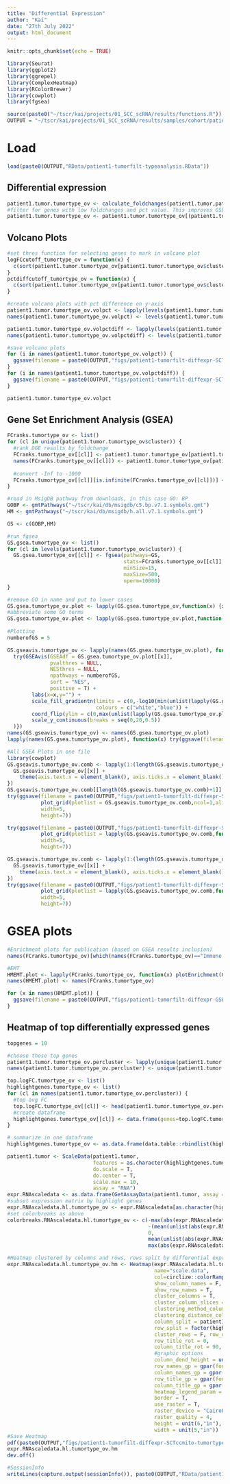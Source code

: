 ---
title: "Differential Expression"
author: "Kai"
date: "27th July 2022"
output: html_document
---

```{r setup, include=FALSE}
knitr::opts_chunk$set(echo = TRUE)
```

```{r}
library(Seurat)
library(ggplot2)
library(ggrepel)
library(ComplexHeatmap)
library(RColorBrewer)
library(cowplot)
library(fgsea)

source(paste0("~/tscr/kai/projects/01_SCC_scRNA/results/functions.R"))
OUTPUT = "~/tscr/kai/projects/01_SCC_scRNA/results/samples/cohort/patient1/"
```

# Load 

```{r}
load(paste0(OUTPUT,"RData/patient1-tumorfilt-typeanalysis.RData"))
```

## Differential expression

```{r}
patient1.tumor.tumortype_ov <- calculate_foldchanges(patient1.tumor,patient1.tumor$tumortype_ov)
#filter for genes with low foldchanges and pct value. This improves GSEA analysis because genes suffering from high dropout (i.e., lowly expressed and low signal) are not considered for ranking, while most up/downregulated genes are still preserved. These are also default values for "FindAllMarkers" function
patient1.tumor.tumortype_ov <- patient1.tumor.tumortype_ov[(patient1.tumor.tumortype_ov$pct.1 > 0.1 | patient1.tumor.tumortype_ov$pct.2 > 0.1) & abs(patient1.tumor.tumortype_ov$avg_log2FC)>0.25,]
```

## Volcano Plots 

```{r}
#set thres function for selecting genes to mark in volcano plot
logFCcutoff_tumortype_ov = function(x) {
  c(sort(patient1.tumor.tumortype_ov[patient1.tumor.tumortype_ov$cluster==x,]$avg_log2FC, decreasing = T)[11])
}
pctdiffcutoff_tumortype_ov = function(x) {
  c(sort(patient1.tumor.tumortype_ov[patient1.tumor.tumortype_ov$cluster==x,]$pct.1 - patient1.tumor.tumortype_ov[patient1.tumor.tumortype_ov$cluster==x,]$pct.2, decreasing = T)[21])
}

#create volcano plots with pct difference on y-axis
patient1.tumor.tumortype_ov.volpct <- lapply(levels(patient1.tumor.tumortype_ov$cluster), function(x) ggvolcano(patient1.tumor.tumortype_ov[patient1.tumor.tumortype_ov$cluster==x,],logFCcutoff_tumortype_ov(x),onlypos = T,pctdiff = F) + ggtitle(x))
names(patient1.tumor.tumortype_ov.volpct) <- levels(patient1.tumor.tumortype_ov$cluster)

patient1.tumor.tumortype_ov.volpctdiff <- lapply(levels(patient1.tumor.tumortype_ov$cluster), function(x) ggvolcano(patient1.tumor.tumortype_ov[patient1.tumor.tumortype_ov$cluster==x,],pctdiffcutoff_tumortype_ov(x),onlypos = T,pctdiff = T) + ggtitle(x))
names(patient1.tumor.tumortype_ov.volpctdiff) <- levels(patient1.tumor.tumortype_ov$cluster)

#save volcano plots
for (i in names(patient1.tumor.tumortype_ov.volpct)) {
  ggsave(filename = paste0(OUTPUT,"figs/patient1-tumorfilt-diffexpr-SCTccmito-tumortype_ov-volcanopct-",gsub("[/]","",sub(" ","",sub("[)]","",sub("[(]","",i)))),".svg"),patient1.tumor.tumortype_ov.volpct[[i]])
}
for (i in names(patient1.tumor.tumortype_ov.volpctdiff)) {
  ggsave(filename = paste0(OUTPUT,"figs/patient1-tumorfilt-diffexpr-SCTccmito-tumortype_ov-volcanopctdiff-",gsub("[/]","",sub(" ","",sub("[)]","",sub("[(]","",i)))),".svg"),patient1.tumor.tumortype_ov.volpctdiff[[i]])
}

patient1.tumor.tumortype_ov.volpct
```

## Gene Set Enrichment Analysis (GSEA)

```{r}
FCranks.tumortype_ov <- list()
for (cl in unique(patient1.tumor.tumortype_ov$cluster)) {
  #rank DGE results by foldchange
  FCranks.tumortype_ov[[cl]] <- patient1.tumor.tumortype_ov[patient1.tumor.tumortype_ov$cluster==cl,]$avg_log2FC
  names(FCranks.tumortype_ov[[cl]]) <- patient1.tumor.tumortype_ov[patient1.tumor.tumortype_ov$cluster==cl,]$gene
  
  #convert -Inf to -1000
  FCranks.tumortype_ov[[cl]][is.infinite(FCranks.tumortype_ov[[cl]])] <- -1000
}

#read in MsigDB pathway from downloads, in this case GO: BP
GOBP <- gmtPathways("~/tscr/kai/db/msigdb/c5.bp.v7.1.symbols.gmt")
HM <- gmtPathways("~/tscr/kai/db/msigdb/h.all.v7.1.symbols.gmt")

GS <- c(GOBP,HM)

#run fgsea
GS.gsea.tumortype_ov <- list()
for (cl in levels(patient1.tumor.tumortype_ov$cluster)) {
  GS.gsea.tumortype_ov[[cl]] <- fgsea(pathways=GS,
                                      stats=FCranks.tumortype_ov[[cl]],
                                      minSize=15,
                                      maxSize=500,
                                      nperm=10000)
}

#remove GO in name and put to lower cases
GS.gsea.tumortype_ov.plot <- lapply(GS.gsea.tumortype_ov,function(x) {x$pathway <- gsub("_"," ",tolower(sub("GO_","",x$pathway))); x})
#abbreviate some GO terms
GS.gsea.tumortype_ov.plot <- lapply(GS.gsea.tumortype_ov.plot,function(x) {x$pathway <- gsub("endoplasmic reticulum","ER",
                                                                                             gsub("nonsense mediated decay","NMD",x$pathway)); x})
#Plotting
numberofGS = 5

GS.gseavis.tumortype_ov <- lapply(names(GS.gsea.tumortype_ov.plot), function(x) {
  try(GSEAvis(GSEAdf = GS.gsea.tumortype_ov.plot[[x]],
              pvalthres = NULL,
              NESthres = NULL,
              npathways = numberofGS,
              sort = "NES",
              positive = T) +
        labs(x=x,y="") +
        scale_fill_gradientn(limits = c(0,-log10(min(unlist(lapply(GS.gsea.tumortype_ov.plot,function(x) {y <- x[x$NES>0,]; y[order(y$NES,decreasing = T),]$padj[1:numberofGS]}))))),
                             colours = c("white","blue")) +
        coord_flip(ylim = c(0,max(unlist(lapply(GS.gsea.tumortype_ov.plot,function(x) {y <- x[x$NES>0,]; y[order(y$NES,decreasing = T),]$NES[1:numberofGS]}))))) +
        scale_y_continuous(breaks = seq(0,20,0.5))
  )}) 
names(GS.gseavis.tumortype_ov) <- names(GS.gsea.tumortype_ov.plot)
lapply(names(GS.gsea.tumortype_ov.plot), function(x) try(ggsave(filename = paste0(OUTPUT,"figs/patient1-tumorfilt-diffexpr-SCTccmito-tumortype_ov-GS-top",numberofGS,"byNES-",gsub("[/]","",sub(" ","",sub("[)]","",sub("[(]","",x)))),".svg"),GS.gseavis.tumortype_ov[[x]],width=10, height=5)))

#All GSEA Plots in one file
library(cowplot)
GS.gseavis.tumortype_ov.comb <- lapply(1:(length(GS.gseavis.tumortype_ov)-1), function(x) {
  GS.gseavis.tumortype_ov[[x]] + 
    theme(axis.text.x = element_blank(), axis.ticks.x = element_blank(), axis.title.x = element_blank())
})
GS.gseavis.tumortype_ov.comb[[length(GS.gseavis.tumortype_ov.comb)+1]] <- GS.gseavis.tumortype_ov[[length(GS.gseavis.tumortype_ov)]]
try(ggsave(filename = paste0(OUTPUT,"figs/patient1-tumorfilt-diffexpr-SCTccmito-tumortype_ov-GS-top",numberofGS,"byNES-all.svg"),
           plot_grid(plotlist = GS.gseavis.tumortype_ov.comb,ncol=1,align = "v",labels=NULL),
           width=5, 
           height=7))

try(ggsave(filename = paste0(OUTPUT,"figs/patient1-tumorfilt-diffexpr-SCTccmito-tumortype_ov-GS-top",numberofGS,"byNES-all-noleg.svg"),
           plot_grid(plotlist = lapply(GS.gseavis.tumortype_ov.comb,function(x) x + theme(legend.position = "none")),ncol=1,align = "v",labels=NULL),
           width=5, 
           height=7))

GS.gseavis.tumortype_ov.comb <- lapply(1:(length(GS.gseavis.tumortype_ov)), function(x) {
  GS.gseavis.tumortype_ov[[x]] + 
    theme(axis.text.x = element_blank(), axis.ticks.x = element_blank(), axis.title.x = element_blank())
})
try(ggsave(filename = paste0(OUTPUT,"figs/patient1-tumorfilt-diffexpr-SCTccmito-tumortype_ov-GS-top",numberofGS,"byNES-all-nolegaxis.svg"),
           plot_grid(plotlist = lapply(GS.gseavis.tumortype_ov.comb,function(x) x + theme(legend.position = "none")),ncol=1,align = "v",labels=NULL),
           width=5, 
           height=7))
```


# GSEA plots 

```{r}
#Enrichment plots for publication (based on GSEA results inclusion)
names(FCranks.tumortype_ov)[which(names(FCranks.tumortype_ov)=="Immune (CXCL1/2/3/8)")] <- "Immune"

#EMT
HMEMT.plot <- lapply(FCranks.tumortype_ov, function(x) plotEnrichment(GS$HALLMARK_EPITHELIAL_MESENCHYMAL_TRANSITION ,x))
names(HMEMT.plot) <- names(FCranks.tumortype_ov)

for (x in names(HMEMT.plot)) {
  ggsave(filename = paste0(OUTPUT,"figs/patient1-tumorfilt-diffexpr-GSEAenrich-hallmarkEMT-",x,".svg"),HMEMT.plot[[x]],width=5,height=5)
}
```

## Heatmap of top differentially expressed genes

```{r}
topgenes = 10

#choose those top genes
patient1.tumor.tumortype_ov.percluster <- lapply(unique(patient1.tumor.tumortype_ov$cluster), function(x) patient1.tumor.tumortype_ov[patient1.tumor.tumortype_ov$cluster==x,])
names(patient1.tumor.tumortype_ov.percluster) <- unique(patient1.tumor.tumortype_ov$cluster)

top.logFC.tumortype_ov <- list()
highlightgenes.tumortype_ov <- list()
for (cl in names(patient1.tumor.tumortype_ov.percluster)) {
  #top avg FC
  top.logFC.tumortype_ov[[cl]] <- head(patient1.tumor.tumortype_ov.percluster[[cl]][order(patient1.tumor.tumortype_ov.percluster[[cl]]$avg_log2FC,decreasing = T),]$gene, n=topgenes)
  #create dataframe
  highlightgenes.tumortype_ov[[cl]] <- data.frame(genes=top.logFC.tumortype_ov[[cl]], state=cl)
}

# summarize in one dataframe
highlightgenes.tumortype_ov <- as.data.frame(data.table::rbindlist(highlightgenes.tumortype_ov))

patient1.tumor <- ScaleData(patient1.tumor,
                            features = as.character(highlightgenes.tumortype_ov$genes),
                            do.scale = T,
                            do.center = T,
                            scale.max = 10,
                            assay = "RNA")
expr.RNAscaledata <- as.data.frame(GetAssayData(patient1.tumor, assay = "RNA", slot = "scale.data"))
#subset expression matrix by highlight genes
expr.RNAscaledata.hl.tumortype_ov <- expr.RNAscaledata[as.character(highlightgenes.tumortype_ov$genes),]
#set colorbreaks as above
colorbreaks.RNAscaledata.hl.tumortype_ov <- c(-max(abs(expr.RNAscaledata.hl.tumortype_ov)),
                                              -(mean(unlist(abs(expr.RNAscaledata.hl.tumortype_ov))[unlist(abs(expr.RNAscaledata.hl.tumortype_ov))!=0]) + 2*sd(unlist(abs(expr.RNAscaledata.hl.tumortype_ov))[unlist(abs(expr.RNAscaledata.hl.tumortype_ov))!=0])),
                                              0,
                                              mean(unlist(abs(expr.RNAscaledata.hl.tumortype_ov))[unlist(abs(expr.RNAscaledata.hl.tumortype_ov))!=0]) + 2*sd(unlist(abs(expr.RNAscaledata.hl.tumortype_ov))[unlist(abs(expr.RNAscaledata.hl.tumortype_ov))!=0]),
                                              max(abs(expr.RNAscaledata.hl.tumortype_ov)))

#Heatmap clustered by columns and rows, rows split by differential expression of certain cluster
expr.RNAscaledata.hl.tumortype_ov.hm <- Heatmap(expr.RNAscaledata.hl.tumortype_ov,
                                                name="scale.data",
                                                col=circlize::colorRamp2(breaks=colorbreaks.RNAscaledata.hl.tumortype_ov, colors = c("red","purple", "black", "yellow","white")),
                                                show_column_names = F,
                                                show_row_names = T,
                                                cluster_columns = T,
                                                cluster_column_slices = F,
                                                clustering_method_columns = "ward.D2",
                                                clustering_distance_columns = "euclidean",
                                                column_split = patient1.tumor$tumortype_ov,
                                                row_split = factor(highlightgenes.tumortype_ov$state, levels = levels(patient1.tumor$tumortype_ov)),
                                                cluster_rows = F, row_order = highlightgenes.tumortype_ov$genes,
                                                row_title_rot = 0,
                                                column_title_rot = 90,
                                                #graphic options
                                                column_dend_height = unit(0.1,"in"),
                                                row_names_gp = gpar(fontsize=7),
                                                column_names_gp = gpar(fontsize=11),
                                                row_title_gp = gpar(fontsize=11),
                                                column_title_gp = gpar(fontsize=11),
                                                heatmap_legend_param = list(title_gp = gpar(fontsize=11), labels_gp = gpar(fontsize=11)),
                                                border = T,
                                                use_raster = T,
                                                raster_device = "CairoPNG",
                                                raster_quality = 4,
                                                height = unit(6,"in"),
                                                width = unit(5,"in"))
#Save Heatmap
pdf(paste0(OUTPUT,"figs/patient1-tumorfilt-diffexpr-SCTccmito-tumortype_ov-HM-RNAscaledata-top",as.character(topgenes),".pdf"), width=20, height=20)
expr.RNAscaledata.hl.tumortype_ov.hm
dev.off()
```

```{r}
#SessionInfo
writeLines(capture.output(sessionInfo()), paste0(OUTPUT,"RData/patient1-tumorfilt-diffexpr-tumortype_ov-sessionInfo.txt"))
```
